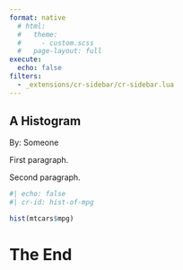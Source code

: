 ```yaml
---
format: native
  # html:
  #   theme:
  #     - custom.scss
  #   page-layout: full
execute: 
  echo: false
filters:
  - _extensions/cr-sidebar/cr-sidebar.lua
---
```


:::{.cr-sidebar}

# A Histogram

By: Someone

First paragraph.

Second paragraph.

```r
#| echo: false
#| cr-id: hist-of-mpg

hist(mtcars$mpg)
```

:::

# The End
